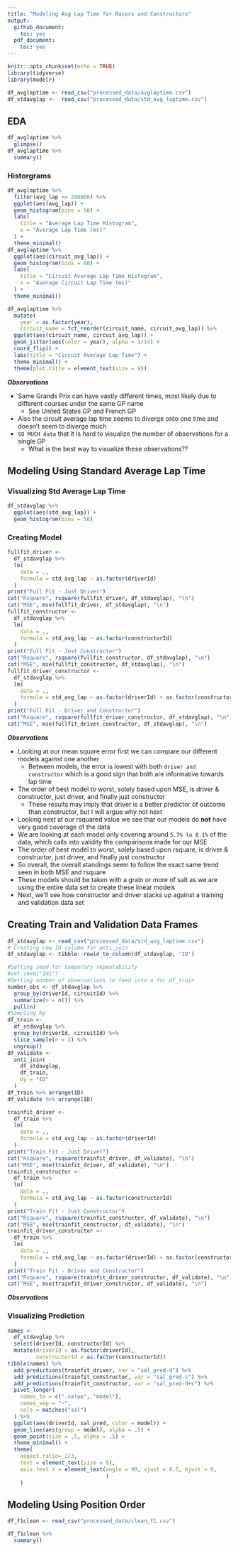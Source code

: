 ---
title: "Modeling Avg Lap Time for Racers and Constructors"
output:
  github_document:
    toc: yes
  pdf_document:
    toc: yes
---

```{r setup, include=FALSE}
knitr::opts_chunk$set(echo = TRUE)
library(tidyverse)
library(modelr)
```

```{r load data, include=FALSE}
df_avglaptime <- read_csv("processed_data/avglaptime.csv")
df_stdavglap <-  read_csv("processed_data/std_avg_laptime.csv")
```

## EDA

```{r data checks, include = FALSE}
df_avglaptime %>% 
  glimpse()
df_avglaptime %>% 
  summary()
```

### Historgrams

```{r variable histgrams}
df_avglaptime %>% 
  filter(avg_lap <= 200000) %>% 
  ggplot(aes(avg_lap)) + 
  geom_histogram(bins = 50) +
  labs(
    title = "Average Lap Time Histogram", 
    x = "Average Lap Time (ms)"
  ) + 
  theme_minimal()
df_avglaptime %>% 
  ggplot(aes(circuit_avg_lap)) + 
  geom_histogram(bins = 60) + 
  labs(
    title = "Circuit Average Lap Time Histogram", 
    x = "Average Circuit Lap Time (ms)"
  ) + 
  theme_minimal()
```

```{r circuit average lap}
df_avglaptime %>% 
  mutate(
    year = as.factor(year), 
    circuit_name = fct_reorder(circuit_name, circuit_avg_lap)) %>% 
  ggplot(aes(circuit_name, circuit_avg_lap)) + 
  geom_jitter(aes(color = year), alpha = 1/14) +
  coord_flip() + 
  labs(title = "Circuit Average Lap Time") +
  theme_minimal() +
  theme(plot.title = element_text(size = 9))
```

***Observations***

- Same Grands Prix can have vastly different times, most likely due to different courses under the same GP name
  - See United States GP and French GP
- Also the circuit average lap time seems to diverge onto one time and doesn't seem to diverge much
- `SO MUCH data` that it is hard to visualize the number of observations for a single GP 
  - What is the best way to visualize these observations??
  
## Modeling Using Standard Average Lap Time


### Visualizing Std Average Lap Time

```{r}
df_stdavglap %>% 
  ggplot(aes(std_avg_lap)) +
  geom_histogram(bins = 50)
```


### Creating Model

```{r modeling the entire data set}
fullfit_driver <-
  df_stdavglap %>%
  lm(
    data = .,
    formula = std_avg_lap ~ as.factor(driverId)
  )
print("Full Fit - Just Driver")
cat("Rsquare", rsquare(fullfit_driver, df_stdavglap), "\n")
cat("MSE", mse(fullfit_driver, df_stdavglap), "\n")
fullfit_constructor <- 
  df_stdavglap %>% 
  lm(
    data = .,
    formula = std_avg_lap ~ as.factor(constructorId)
  )
print("Full Fit - Just Constructor")
cat("Rsquare", rsquare(fullfit_constructor, df_stdavglap), "\n")
cat("MSE", mse(fullfit_constructor, df_stdavglap), "\n")
fullfit_driver_constructor <- 
  df_stdavglap %>% 
  lm(
    data = .,
    formula = std_avg_lap ~ as.factor(driverId) + as.factor(constructorId)
  )
print("Full Fit - Driver and Constructor")
cat("Rsquare", rsquare(fullfit_driver_constructor, df_stdavglap), "\n")
cat("MSE", mse(fullfit_driver_constructor, df_stdavglap), "\n")
```

***Observations***

- Looking at our mean square error first we can compare our different models against one another
  - Between models, the error is lowest with both `driver and constructor` which is a good sign that both are informative towards lap time
- The order of best model to worst, solely based upon MSE, is driver & constructor, just driver, and finally just constructor
  - These results may imply that driver is a better predictor of outcome than constructor, but I will argue why not next
- Looking next at our rsquared  value we see that our models do **not** have very good coverage of the data
- We are looking at each model only covering around `5.7% to 8.1%` of the data, which calls into validity the comparisons made for our MSE
- The order of best model to worst, solely based upon rsquare, is driver & constructor, just driver, and finally just constructor
- So overall, the overall standings seem to follow the exact same trend seen in both MSE and rsquare
- These models should be taken with a grain or more of salt as we are using the entire data set to create these linear models
- Next, we'll see how constructor and driver stacks up against a training and validation data set

## Creating Train and Validation Data Frames

```{r data loading, include = FALSE}
df_stdavglap <- read_csv("processed_data/std_avg_laptime.csv")
# Creating row ID column for anti_join
df_stdavglap <- tibble::rowid_to_column(df_stdavglap, "ID")
```

```{r train and validate data frames}
#Setting seed for temporary repeatability
#set.seed("101")
#Getting number of observations to feed into n for df_train
number_obs <- df_stdavglap %>% 
  group_by(driverId, circuitId) %>% 
  summarize(n = n()) %>% 
  pull(n)
#Sampling by 
df_train <-
  df_stdavglap %>%
  group_by(driverId, circuitId) %>% 
  slice_sample(n = 2) %>% 
  ungroup()
df_validate <-
  anti_join(
    df_stdavglap,
    df_train,
    by = "ID"
  )
df_train %>% arrange(ID)
df_validate %>% arrange(ID)
```

```{r modeling with training and validation data frames}
trainfit_driver <-
  df_train %>%
  lm(
    data = .,
    formula = std_avg_lap ~ as.factor(driverId)
  )
print("Train Fit - Just Driver")
cat("Rsquare", rsquare(trainfit_driver, df_validate), "\n")
cat("MSE", mse(trainfit_driver, df_validate), "\n")
trainfit_constructor <- 
  df_train %>% 
  lm(
    data = .,
    formula = std_avg_lap ~ as.factor(constructorId)
  )
print("Train Fit - Just Constructor")
cat("Rsquare", rsquare(trainfit_constructor, df_validate), "\n")
cat("MSE", mse(trainfit_constructor, df_validate), "\n")
trainfit_driver_constructor <- 
  df_train %>% 
  lm(
    data = .,
    formula = std_avg_lap ~ as.factor(driverId) + as.factor(constructorId)
  )
print("Train Fit - Driver and Constructor")
cat("Rsquare", rsquare(trainfit_driver_constructor, df_validate), "\n")
cat("MSE", mse(trainfit_driver_constructor, df_validate), "\n")
```

***Observations*** 

### Visualizing Prediction 

```{r}
names <- 
  df_stdavglap %>% 
  select(driverId, constructorId) %>% 
  mutate(driverId = as.factor(driverId),
         constructorId = as.factor(constructorId))
tibble(names) %>% 
  add_predictions(trainfit_driver, var = "sal_pred-d") %>%
  add_predictions(trainfit_constructor, var = "sal_pred-c") %>%
  add_predictions(trainfit_constructor, var = "sal_pred-d+c") %>%  
  pivot_longer(
    names_to = c(".value", "model"),
    names_sep = "-",
    cols = matches("sal")
  ) %>% 
  ggplot(aes(driverId, sal_pred, color = model)) +
  geom_line(aes(group = model), alpha = .5) +
  geom_point(size = .5, alpha = .5) +
  theme_minimal() +
  theme(
    aspect.ratio= 2/3,
    text = element_text(size = 5), 
    axis.text.x = element_text(angle = 90, vjust = 0.5, hjust = 0,
                               ) 
    )
```

## Modeling Using Position Order

```{r load larger data set, include = FALSE}
df_f1clean <- read_csv("processed_data/clean_f1.csv")
```

```{r}
df_f1clean %>% 
  summary()
```
